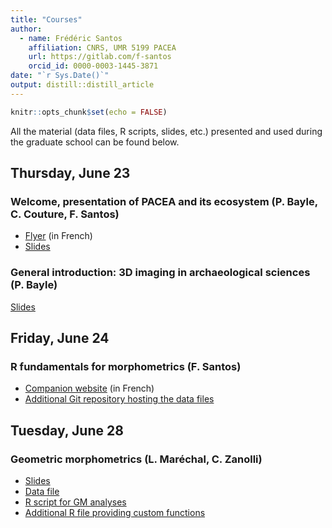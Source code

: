 ```yaml
---
title: "Courses"
author:
  - name: Frédéric Santos
    affiliation: CNRS, UMR 5199 PACEA
    url: https://gitlab.com/f-santos
    orcid_id: 0000-0003-1445-3871
date: "`r Sys.Date()`"
output: distill::distill_article
---
```


```r
knitr::opts_chunk$set(echo = FALSE)
```

All the material (data files, R scripts, slides, etc.) presented and used during the graduate school can be found below.

## Thursday, June 23
### Welcome, presentation of PACEA and its ecosystem (P. Bayle, C. Couture, F. Santos)
- [Flyer](https://gradschoolmorphoub.github.io/website-gs-imaging-morpho/resources/flyer_gm.pdf) (in French)
- [Slides](https://gradschoolmorphoub.github.io/website-gs-imaging-morpho/resources/Day1_ChC_PB_FS_Intro.pdf)

### General introduction: 3D imaging in archaeological sciences (P. Bayle)
[Slides](https://gradschoolmorphoub.github.io/website-gs-imaging-morpho/resources/Bayle_UBGS_June_2022_Intro.pdf)

## Friday, June 24
### R fundamentals for morphometrics (F. Santos)
- [Companion website](https://f-santos.gitlab.io/r-pour-la-morphometrie/index.html) (in French)
- [Additional Git repository hosting the data files](https://gitub.u-bordeaux.fr/fsantos/data-morpho)

## Tuesday, June 28
### Geometric morphometrics (L. Maréchal, C. Zanolli)
- [Slides](https://gradschoolmorphoub.github.io/website-gs-imaging-morpho/resources/cours_j4.pptx)
- [Data file](https://gradschoolmorphoub.github.io/website-gs-imaging-morpho/resources/Semilandmarks.csv)
- [R script for GM analyses](https://gradschoolmorphoub.github.io/website-gs-imaging-morpho/resources/GM_analyses.R)
- [Additional R file providing custom functions](https://gradschoolmorphoub.github.io/website-gs-imaging-morpho/resources/functions.R)